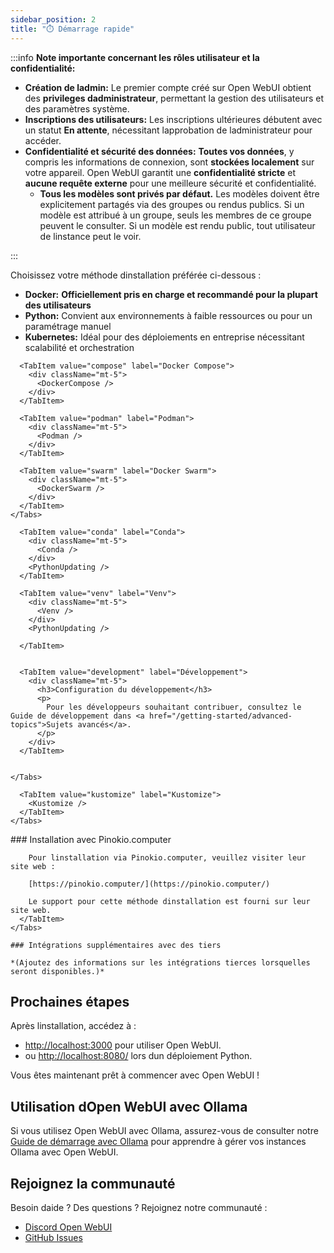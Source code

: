 ```yaml
---
sidebar_position: 2
title: "⏱️ Démarrage rapide"
---
```




<TopBanners />

:::info **Note importante concernant les rôles utilisateur et la confidentialité:**

- **Création de ladmin:** Le premier compte créé sur Open WebUI obtient des **privileges dadministrateur**, permettant la gestion des utilisateurs et des paramètres système.
- **Inscriptions des utilisateurs:** Les inscriptions ultérieures débutent avec un statut **En attente**, nécessitant lapprobation de ladministrateur pour accéder.
- **Confidentialité et sécurité des données:** **Toutes vos données**, y compris les informations de connexion, sont **stockées localement** sur votre appareil. Open WebUI garantit une **confidentialité stricte** et **aucune requête externe** pour une meilleure sécurité et confidentialité.
  - **Tous les modèles sont privés par défaut.** Les modèles doivent être explicitement partagés via des groupes ou rendus publics. Si un modèle est attribué à un groupe, seuls les membres de ce groupe peuvent le consulter. Si un modèle est rendu public, tout utilisateur de linstance peut le voir.

:::

Choisissez votre méthode dinstallation préférée ci-dessous :

- **Docker:** **Officiellement pris en charge et recommandé pour la plupart des utilisateurs**
- **Python:** Convient aux environnements à faible ressources ou pour un paramétrage manuel
- **Kubernetes:** Idéal pour des déploiements en entreprise nécessitant scalabilité et orchestration


<Tabs>
  <TabItem value="docker" label="Docker">
    <Tabs>
      <TabItem value="docker" label="Docker">
        <div className="mt-5">
          <ManualDocker />
          <DockerUpdating />
        </div>
      </TabItem>

      <TabItem value="compose" label="Docker Compose">
        <div className="mt-5">
          <DockerCompose />
        </div>
      </TabItem>

      <TabItem value="podman" label="Podman">
        <div className="mt-5">
          <Podman />
        </div>
      </TabItem>

      <TabItem value="swarm" label="Docker Swarm">
        <div className="mt-5">
          <DockerSwarm />
        </div>
      </TabItem>
    </Tabs>

  </TabItem>
  <TabItem value="python" label="Python">
    <Tabs>
      <TabItem value="uv" label="uv">
        <div className="mt-5">
          <Uv />
        </div>
        <PythonUpdating />
      </TabItem>


      <TabItem value="conda" label="Conda">
        <div className="mt-5">
          <Conda />
        </div>
        <PythonUpdating />
      </TabItem>

      <TabItem value="venv" label="Venv">
        <div className="mt-5">
          <Venv />
        </div>
        <PythonUpdating />

      </TabItem>


      <TabItem value="development" label="Développement">
        <div className="mt-5">
          <h3>Configuration du développement</h3>
          <p>
            Pour les développeurs souhaitant contribuer, consultez le Guide de développement dans <a href="/getting-started/advanced-topics">Sujets avancés</a>.
          </p>
        </div>
      </TabItem>


    </Tabs>
  </TabItem>

  <TabItem value="kubernetes" label="Kubernetes">
    <Tabs>
      <TabItem value="helm" label="Helm">
        <Helm />
      </TabItem>

      <TabItem value="kustomize" label="Kustomize">
        <Kustomize />
      </TabItem>
    </Tabs>
  </TabItem>


  <TabItem value="third-party" label="Tiers">
    <Tabs>
      <TabItem value="pinokio-computer" label="Pinokio.computer">
        ### Installation avec Pinokio.computer

        Pour linstallation via Pinokio.computer, veuillez visiter leur site web :

        [https://pinokio.computer/](https://pinokio.computer/)

        Le support pour cette méthode dinstallation est fourni sur leur site web.
      </TabItem>
    </Tabs>

    ### Intégrations supplémentaires avec des tiers

    *(Ajoutez des informations sur les intégrations tierces lorsquelles seront disponibles.)*
  </TabItem>
</Tabs>

## Prochaines étapes

Après linstallation, accédez à :

- [http://localhost:3000](http://localhost:3000) pour utiliser Open WebUI.
- ou [http://localhost:8080/](http://localhost:8080/) lors dun déploiement Python.

Vous êtes maintenant prêt à commencer avec Open WebUI !

## Utilisation dOpen WebUI avec Ollama
Si vous utilisez Open WebUI avec Ollama, assurez-vous de consulter notre [Guide de démarrage avec Ollama](/getting-started/quick-start/starting-with-ollama) pour apprendre à gérer vos instances Ollama avec Open WebUI.

## Rejoignez la communauté

Besoin daide ? Des questions ? Rejoignez notre communauté :

- [Discord Open WebUI](https://discord.gg/5rJgQTnV4s)
- [GitHub Issues](https://github.com/open-webui/open-webui/issues)
